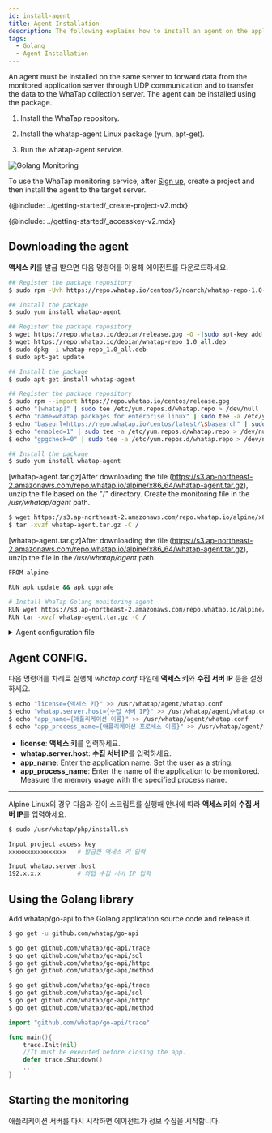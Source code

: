 ```yaml
---
id: install-agent
title: Agent Installation
description: The following explains how to install an agent on the application server in the Golang environment.
tags:
  - Golang
  - Agent Installation
---
```



An agent must be installed on the same server to forward data from the monitored application server through UDP communication and to transfer the data to the WhaTap collection server. The agent can be installed using the package.

1.  Install the WhaTap repository.

2.  Install the whatap-agent Linux package (yum, apt-get).

3.  Run the whatap-agent service.

![Golang Monitoring](https://img.whatap.io/media/images/golang_system.png)

To use the WhaTap monitoring service, after [Sign up](https://www.whatap.io/ko/signup/), create a project and then install the agent to the target server.

{@include: ../getting-started/_create-project-v2.mdx}   

{@include: ../getting-started/_accesskey-v2.mdx}

## Downloading the agent

**액세스 키**를 발급 받으면 다음 명령어를 이용해 에이전트를 다운로드하세요.

<Tabs groupId="golang">
<TabItem value="redhat-centos" label="Red Hat/CentOS">

```bash title='SH'
## Register the package repository
$ sudo rpm -Uvh https://repo.whatap.io/centos/5/noarch/whatap-repo-1.0-1.noarch.rpm

## Install the package
$ sudo yum install whatap-agent
```

</TabItem>
<TabItem value="debian-ubuntu" label="Debian/Ubuntu">

```bash title='SH'
## Register the package repository
$ wget https://repo.whatap.io/debian/release.gpg -O -|sudo apt-key add -
$ wget https://repo.whatap.io/debian/whatap-repo_1.0_all.deb
$ sudo dpkg -i whatap-repo_1.0_all.deb
$ sudo apt-get update

## Install the package
$ sudo apt-get install whatap-agent
```

</TabItem>
<TabItem value="amazonlinux" label="Amazon Linux">

```bash title='SH'
## Register the package repository
$ sudo rpm --import https://repo.whatap.io/centos/release.gpg
$ echo "[whatap]" | sudo tee /etc/yum.repos.d/whatap.repo > /dev/null
$ echo "name=whatap packages for enterprise linux" | sudo tee -a /etc/yum.repos.d/whatap.repo > /dev/null
$ echo "baseurl=https://repo.whatap.io/centos/latest/\$basearch" | sudo tee -a /etc/yum.repos.d/whatap.repo > /dev/null
$ echo "enabled=1" | sudo tee -a /etc/yum.repos.d/whatap.repo > /dev/null
$ echo "gpgcheck=0" | sudo tee -a /etc/yum.repos.d/whatap.repo > /dev/null

## Install the package
$ sudo yum install whatap-agent
```

</TabItem>
<TabItem value="alpinelinux" label="Alpine Linux">

[whatap-agent.tar.gz]After downloading the file (https://s3.ap-northeast-2.amazonaws.com/repo.whatap.io/alpine/x86_64/whatap-agent.tar.gz), unzip the file based on the "/" directory. Create the monitoring file in the _/usr/whatap/agent_ path.

```bash title='SH'
$ wget https://s3.ap-northeast-2.amazonaws.com/repo.whatap.io/alpine/x86_64/whatap-agent.tar.gz
$ tar -xvzf whatap-agent.tar.gz -C /
```

</TabItem>
<TabItem value="al-docker" label="Alpine Linux Docker">

[whatap-agent.tar.gz]After downloading the file (https://s3.ap-northeast-2.amazonaws.com/repo.whatap.io/alpine/x86_64/whatap-agent.tar.gz), unzip the file in the _/usr/whatap/agent_ path.

```bash title='SH'
FROM alpine

RUN apk update && apk upgrade

# Install WhaTap Golang monitoring agent
RUN wget https://s3.ap-northeast-2.amazonaws.com/repo.whatap.io/alpine/x86_64/whatap-agent.tar.gz
RUN tar -xvzf whatap-agent.tar.gz -C /
```

</TabItem>
</Tabs>

<details>
<summary>Agent configuration file</summary>

It consists of a tracer to collect the monitoring data, an agent to transmit the collected data to the server, and an installation script file to dynamically apply the tracer and agent to the server.

-   _whatap-agent_: This program transmits the data passed from the agent and tracer to UDP, to the collection server.

-   _/etc/init.d/whatap-agent_: Service script file.

-   _whatap_agent_: Service execution file.

-   _whatap.conf_: 설정 정보 및 수집 서버 IP, 액세스 키를 입력하는 파일입니다.

-   _whatap-boot-`yyyymmdd`.log_: Agent log file. (path: _/usr/whata/agent/log_)

</details>

## Agent CONFIG.

다음 명령어를 차례로 실행해 _whatap.conf_ 파일에 **액세스 키**와 **수집 서버 IP** 등을 설정하세요.

```bash title='SH'
$ echo "license={액세스 키}" >> /usr/whatap/agent/whatap.conf
$ echo "whatap.server.host={수집 서버 IP}" >> /usr/whatap/agent/whatap.conf
$ echo "app_name={애플리케이션 이름}" >> /usr/whatap/agent/whatap.conf
$ echo "app_process_name={애플리케이션 프로세스 이름}" >> /usr/whatap/agent/whatap.conf
```

-   **license**: **액세스 키**를 입력하세요.
-   **whatap.server.host**: **수집 서버 IP**를 입력하세요.
-   **app_name**: Enter the application name. Set the user as a string.
-   **app_process_name**: Enter the name of the application to be monitored. Measure the memory usage with the specified process name.

---

Alpine Linux의 경우 다음과 같이 스크립트를 실행해 안내에 따라 **액세스 키**와 **수집 서버 IP**를 입력하세요.

```bash title='SH'
$ sudo /usr/whatap/php/install.sh

Input project access key
xxxxxxxxxxxxxxxx   # 발급한 액세스 키 입력

Input whatap.server.host
192.x.x.x          # 와탭 수집 서버 IP 입력
```

## Using the Golang library

Add whatap/go-api to the Golang application source code and release it.

<Tabs groupId="golang">
<TabItem value="redhat-centos" label="Red Hat/CentOS">

```bash title='SH'
$ go get -u github.com/whatap/go-api
```

</TabItem>
<TabItem value="debian-ubuntu" label="Debian/Ubuntu">

```bash title='SH'
$ go get github.com/whatap/go-api/trace
$ go get github.com/whatap/go-api/sql
$ go get github.com/whatap/go-api/httpc
$ go get github.com/whatap/go-api/method
```

</TabItem>
<TabItem value="amazonlinux" label="Amazon Linux">

```bash title='SH'
$ go get github.com/whatap/go-api/trace
$ go get github.com/whatap/go-api/sql
$ go get github.com/whatap/go-api/httpc
$ go get github.com/whatap/go-api/method
```

</TabItem>
</Tabs>

```go title='GO'
import "github.com/whatap/go-api/trace"

func main(){
    trace.Init(nil)
    //It must be executed before closing the app.
    defer trace.Shutdown()
    ...
}
```

## Starting the monitoring

애플리케이션 서버를 다시 시작하면 에이전트가 정보 수집을 시작합니다.
